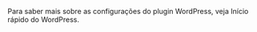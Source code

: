 
<Integration />

Para saber mais sobre as configurações do plugin WordPress, veja <MainSiteUrl href="/quick-starts/wordpress-plugin">Início rápido do WordPress</MainSiteUrl>.

